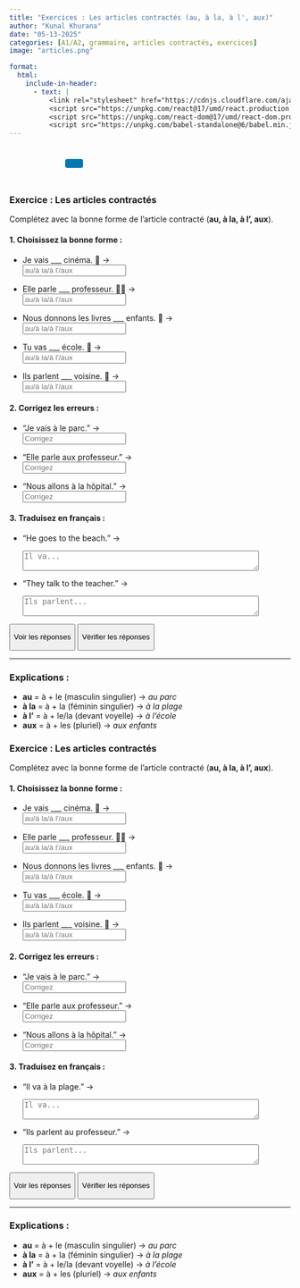 ```yaml
---
title: "Exercices : Les articles contractés (au, à la, à l', aux)"  
author: "Kunal Khurana"  
date: "05-13-2025"  
categories: [A1/A2, grammaire, articles contractés, exercices]  
image: "articles.png"  

format:
  html:
    include-in-header:
      - text: |
          <link rel="stylesheet" href="https://cdnjs.cloudflare.com/ajax/libs/font-awesome/6.0.0/css/all.min.css">
          <script src="https://unpkg.com/react@17/umd/react.production.min.js"></script>
          <script src="https://unpkg.com/react-dom@17/umd/react-dom.production.min.js"></script>
          <script src="https://unpkg.com/babel-standalone@6/babel.min.js"></script>
---
```


::: {style="text-align: left; padding: 10px;"}
<a href="mailto:frenchwithkunal@gmail.com" target="_blank" style="margin: 0 10px; color: #000;"><i class="fas fa-envelope fa-lg"></i></a> <a href="https://www.instagram.com/frenchwithkunal" target="_blank" style="margin: 0 10px; color: #E1306C;"><i class="fab fa-instagram fa-lg"></i></a> <a href="https://frenchwithkunal.ca" target="_blank" style="margin: 0 10px; color: #0077b5;"><i class="fas fa-globe fa-lg"></i></a> <a href="https://whatsapp.com/channel/0029Vb57n2e7dmegpjYpyi3V" target="_blank" style="margin: 0 10px; color: #25D366;"><i class="fab fa-whatsapp fa-lg"></i></a> <button onclick="copyLink()" style="background-color: #0077b5; color: white; padding: 8px 16px; border: none; border-radius: 4px; cursor: pointer; margin-left: 10px;"> <i class="fas fa-copy"></i> </button> [Link copied!]{#copy-message style="margin-left: 10px; color: green; display: none;"}
:::

::: {#react-root}
:::


<script type="text/babel">
 const ProfilePage = () => {
  const { useState, useEffect } = React;
  const [redirectCounter, setRedirectCounter] = useState(4);
  const [isRedirecting, setIsRedirecting] = useState(false);

  const isFrench = document.documentElement.lang === "fr";

  const translations = {
    noAccess: isFrench 
      ? "Vous n'avez pas accès à cette page. Si vous pensez que vous avez accès, veuillez <a href='https://frenchwithkunal.ca/login.html'>vous connecter</a>."
      : "You don't have access to this page. If you think you have, kindly <a href='https://frenchwithkunal.ca/login.html'>login</a>.",
    subscribe: isFrench
      ? "Veuillez vous abonner pour obtenir l'accès."
      : "Please subscribe to gain access.",
    redirecting: isFrench
      ? `Redirection vers la page d'abonnement dans ${redirectCounter} secondes...`
      : `Redirecting to subscription page in ${redirectCounter} seconds...`
  };

  const refreshToken = async () => {
    const storedRefreshToken = localStorage.getItem("refreshToken");

    if (!storedRefreshToken) {
      window.location.href = "/login.html";
      return null;
    }

    try {
      const response = await fetch("https://frenchwithkunal-cdf6ea3f88ce.herokuapp.com/api/v1/auth/refresh-token", {
        method: "POST",
        headers: {
          "Content-Type": "application/json",
        },
        body: JSON.stringify({ refreshToken: storedRefreshToken }),
      });

      if (!response.ok) {
        localStorage.removeItem("accessToken");
        localStorage.removeItem("refreshToken");
        window.location.href = "/login.html";
        return null;
      }

      const data = await response.json();
      localStorage.setItem("accessToken", data.accessToken);
      return data.accessToken;
    } catch (error) {
      localStorage.removeItem("accessToken");
      localStorage.removeItem("refreshToken");
      window.location.href = "/login.html";
      return null;
    }
  };

  const fetchWithAuth = async (url, options = {}) => {
    let accessToken = localStorage.getItem("accessToken");

    options.headers = {
      ...options.headers,
      Authorization: `Bearer ${accessToken}`,
      "Content-Type": "application/json",
    };

    let response = await fetch(url, options);

    if (response.status === 401) {
      console.log("Access token expired, attempting to refresh...");

      // Refresh token
      accessToken = await refreshToken();

      if (!accessToken) return null;

      options.headers.Authorization = `Bearer ${accessToken}`;
      response = await fetch(url, options);
    }

    return response.json();
  };

  const showNoAccessMessage = () => {
    setIsRedirecting(true);
    
    const noAccessMessage = `
      <div style="text-align: center; padding: 20px;">
        <h2>${translations.noAccess}</h2>
        <p>${translations.subscribe}</p>
        <p>${translations.redirecting}</p>
      </div>
    `;
    document.body.innerHTML = noAccessMessage;
    
    // Start countdown and redirect
    const redirectInterval = setInterval(() => {
      setRedirectCounter((prev) => {
        const newCounter = prev - 1;
        if (newCounter <= 0) {
          clearInterval(redirectInterval);
          window.location.href = "https://frenchwithkunal.ca/payment.html";
        }
        
        // Update the countdown text
        const countdownElement = document.querySelector('p:last-child');
        if (countdownElement) {
          countdownElement.textContent = isFrench
            ? `Redirection vers la page d'abonnement dans ${newCounter} secondes...`
            : `Redirecting to subscription page in ${newCounter} seconds...`;
        }
        
        return newCounter;
      });
    }, 1000);
  };

  useEffect(() => {
    const storedToken = localStorage.getItem('accessToken');

    if(!storedToken) {
      showNoAccessMessage();
    } else {
      const fetchData = async() => {
        const data = await fetchWithAuth("https://frenchwithkunal-cdf6ea3f88ce.herokuapp.com/api/v1/auth/me", {
          method: "POST",
        });

        if (data && data.data && data.data.hasAccess) {
          console.log(data);
        } else {
          showNoAccessMessage();
        }
      };
      fetchData();
    }
  }, []);

  return (
    <div></div>
  );
};

ReactDOM.render(
  <ProfilePage />,
  document.getElementById('react-root')
);
 </script>


::: {.content-visible when-profile="english"}
### Exercice : Les articles contractés

Complétez avec la bonne forme de l'article contracté (**au, à la, à l', aux**).

#### 1. Choisissez la bonne forme :

-   Je vais \_\_\_ cinéma. 🎥 →\
    <input type="text" placeholder="au/à la/à l'/aux" oninput="checkAnswer(this, 'au')">

-   Elle parle \_\_\_ professeur. 👩‍🏫 →\
    <input type="text" placeholder="au/à la/à l'/aux" oninput="checkAnswer(this, 'au')">

-   Nous donnons les livres \_\_\_ enfants. 🧒 →\
    <input type="text" placeholder="au/à la/à l'/aux" oninput="checkAnswer(this, 'aux')">

-   Tu vas \_\_\_ école. 🏫 →\
    <input type="text" placeholder="au/à la/à l'/aux" oninput="checkAnswer(this, 'à l\'')">

-   Ils parlent \_\_\_ voisine. 👵 →\
    <input type="text" placeholder="au/à la/à l'/aux" oninput="checkAnswer(this, 'à la')">

#### 2. Corrigez les erreurs :

-   "Je vais à le parc." →\
    <input type="text" placeholder="Corrigez" oninput="checkAnswer(this, 'Je vais au parc')">

-   "Elle parle aux professeur." →\
    <input type="text" placeholder="Corrigez" oninput="checkAnswer(this, 'Elle parle au professeur')">

-   "Nous allons à la hôpital." →\
    <input type="text" placeholder="Corrigez" oninput="checkAnswer(this, 'Nous allons à l\'hôpital')">

#### 3. Traduisez en français :

-   "He goes to the beach." →\

    ```{=html}
    <textarea placeholder="Il va..." rows="2" cols="50" oninput="checkTranslation(this, 'Il va à la plage.')"></textarea>
    ```

-   "They talk to the teacher." →\

    ```{=html}
    <textarea placeholder="Ils parlent..." rows="2" cols="50" oninput="checkTranslation(this, 'Ils parlent au professeur.')"></textarea>
    ```

<button onclick="showAnswers()">

Voir les réponses

</button>

<button onclick="checkAllAnswers()">

Vérifier les réponses

</button>

```{=html}
<script>  
function showAnswers() {  
    document.querySelectorAll('input[type="text"]').forEach(input => {  
        const correct = input.getAttribute('oninput').match(/'([^']+)'/)[1];  
        input.value = correct;  
        const feedback = input.nextElementSibling;  
        feedback.textContent = "✓ Correct !";  
        feedback.style.color = "green";  
    });  
}  

function checkAllAnswers() {  
    document.querySelectorAll('input[type="text"]').forEach(input => {  
        const correct = input.getAttribute('oninput').match(/'([^']+)'/)[1];  
        checkAnswer(input, correct);  
    });  

    document.querySelectorAll('textarea').forEach(textarea => {  
        const correct = textarea.getAttribute('oninput').match(/'([^']+)'/)[1];  
        checkTranslation(textarea, correct);  
    });  
}  

function checkAnswer(input, correctAnswer) {  
    const feedback = input.nextElementSibling;  
    if (input.value.trim().toLowerCase() === correctAnswer.toLowerCase()) {  
        feedback.textContent = "✓ Correct !";  
        feedback.style.color = "green";  
    } else if (input.value.trim()) {  
        feedback.textContent = "✗ Essayez encore !";  
        feedback.style.color = "red";  
    }  
}  

function checkTranslation(textarea, correctAnswer) {  
    const feedback = textarea.nextElementSibling;  
    if (textarea.value.trim().toLowerCase() === correctAnswer.toLowerCase()) {  
        feedback.textContent = "✓ Correct !";  
        feedback.style.color = "green";  
    } else if (textarea.value.trim()) {  
        feedback.textContent = "✗ Essayez encore !";  
        feedback.style.color = "red";  
    }  
}  
</script>
```

------------------------------------------------------------------------

### Explications :

-   **au** = à + le (masculin singulier) → *au parc*\
-   **à la** = à + la (féminin singulier) → *à la plage*\
-   **à l’** = à + le/la (devant voyelle) → *à l’école*\
-   **aux** = à + les (pluriel) → *aux enfants*
:::

::: {.content-visible when-profile="french"}
### Exercice : Les articles contractés

Complétez avec la bonne forme de l'article contracté (**au, à la, à l', aux**).

#### 1. Choisissez la bonne forme :

-   Je vais \_\_\_ cinéma. 🎥 →\
    <input type="text" placeholder="au/à la/à l'/aux" oninput="checkAnswer(this, 'au')">

-   Elle parle \_\_\_ professeur. 👩‍🏫 →\
    <input type="text" placeholder="au/à la/à l'/aux" oninput="checkAnswer(this, 'au')">

-   Nous donnons les livres \_\_\_ enfants. 🧒 →\
    <input type="text" placeholder="au/à la/à l'/aux" oninput="checkAnswer(this, 'aux')">

-   Tu vas \_\_\_ école. 🏫 →\
    <input type="text" placeholder="au/à la/à l'/aux" oninput="checkAnswer(this, 'à l\'')">

-   Ils parlent \_\_\_ voisine. 👵 →\
    <input type="text" placeholder="au/à la/à l'/aux" oninput="checkAnswer(this, 'à la')">

#### 2. Corrigez les erreurs :

-   "Je vais à le parc." →\
    <input type="text" placeholder="Corrigez" oninput="checkAnswer(this, 'Je vais au parc')">

-   "Elle parle aux professeur." →\
    <input type="text" placeholder="Corrigez" oninput="checkAnswer(this, 'Elle parle au professeur')">

-   "Nous allons à la hôpital." →\
    <input type="text" placeholder="Corrigez" oninput="checkAnswer(this, 'Nous allons à l\'hôpital')">

#### 3. Traduisez en français :

-   "Il va à la plage." →\

    ```{=html}
    <textarea placeholder="Il va..." rows="2" cols="50" oninput="checkTranslation(this, 'Il va à la plage.')"></textarea>
    ```

-   "Ils parlent au professeur." →\

    ```{=html}
    <textarea placeholder="Ils parlent..." rows="2" cols="50" oninput="checkTranslation(this, 'Ils parlent au professeur.')"></textarea>
    ```

<button onclick="showAnswers()">

Voir les réponses

</button>

<button onclick="checkAllAnswers()">

Vérifier les réponses

</button>

```{=html}
<script>  
function showAnswers() {  
    document.querySelectorAll('input[type="text"]').forEach(input => {  
        const correct = input.getAttribute('oninput').match(/'([^']+)'/)[1];  
        input.value = correct;  
        const feedback = input.nextElementSibling;  
        feedback.textContent = "✓ Correct !";  
        feedback.style.color = "green";  
    });  
}  

function checkAllAnswers() {  
    document.querySelectorAll('input[type="text"]').forEach(input => {  
        const correct = input.getAttribute('oninput').match(/'([^']+)'/)[1];  
        checkAnswer(input, correct);  
    });  

    document.querySelectorAll('textarea').forEach(textarea => {  
        const correct = textarea.getAttribute('oninput').match(/'([^']+)'/)[1];  
        checkTranslation(textarea, correct);  
    });  
}  

function checkAnswer(input, correctAnswer) {  
    const feedback = input.nextElementSibling;  
    if (input.value.trim().toLowerCase() === correctAnswer.toLowerCase()) {  
        feedback.textContent = "✓ Correct !";  
        feedback.style.color = "green";  
    } else if (input.value.trim()) {  
        feedback.textContent = "✗ Essayez encore !";  
        feedback.style.color = "red";  
    }  
}  

function checkTranslation(textarea, correctAnswer) {  
    const feedback = textarea.nextElementSibling;  
    if (textarea.value.trim().toLowerCase() === correctAnswer.toLowerCase()) {  
        feedback.textContent = "✓ Correct !";  
        feedback.style.color = "green";  
    } else if (textarea.value.trim()) {  
        feedback.textContent = "✗ Essayez encore !";  
        feedback.style.color = "red";  
    }  
}  
</script>
```

------------------------------------------------------------------------

### Explications :

-   **au** = à + le (masculin singulier) → *au parc*\
-   **à la** = à + la (féminin singulier) → *à la plage*\
-   **à l’** = à + le/la (devant voyelle) → *à l’école*\
-   **aux** = à + les (pluriel) → *aux enfants*
:::